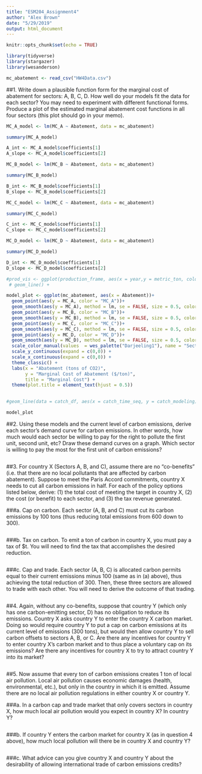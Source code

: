 ```yaml
---
title: "ESM204_Assignment4"
author: "Alex Brown"
date: "5/29/2019"
output: html_document
---
```


```r
knitr::opts_chunk$set(echo = TRUE)
```

```r
library(tidyverse)
library(stargazer)
library(wesanderson)

```

```r
mc_abatement <- read_csv("HW4Data.csv")
```

##1. Write down a plausible function form for the marginal cost of abatement for sectors: A, B, C, D. How well do your models fit the data for each sector? You may need to experiment with different functional forms. Produce a plot of the estimated marginal abatement cost functions in all four sectors (this plot should go in your memo).

```r
MC_A_model <- lm(MC_A ~ Abatement, data = mc_abatement)

summary(MC_A_model)

A_int <- MC_A_model$coefficients[1]
A_slope <- MC_A_model$coefficients[2]

MC_B_model <- lm(MC_B ~ Abatement, data = mc_abatement)

summary(MC_B_model)

B_int <- MC_B_model$coefficients[1]
B_slope <- MC_B_model$coefficients[2]

MC_C_model <- lm(MC_C ~ Abatement, data = mc_abatement)

summary(MC_C_model)

C_int <- MC_C_model$coefficients[1]
C_slope <- MC_C_model$coefficients[2]

MC_D_model <- lm(MC_D ~ Abatement, data = mc_abatement)

summary(MC_D_model)

D_int <- MC_D_model$coefficients[1]
D_slope <- MC_D_model$coefficients[2]

#prod_vis <- ggplot(production_frame, aes(x = year,y = metric_ton, color = prod_by_sector)) +
 # geom_line() +

model_plot <- ggplot(mc_abatement, aes(x = Abatement))+
  geom_point(aes(y = MC_A, color = "MC_A"))+
  geom_smooth(aes(y = MC_A), method = lm, se = FALSE, size = 0.5, color = "red")+
  geom_point(aes(y = MC_B, color = "MC_B"))+
  geom_smooth(aes(y = MC_B), method = lm, se = FALSE, size = 0.5, color = "darkseagreen3")+
  geom_point(aes(y = MC_C, color = "MC_C"))+
  geom_smooth(aes(y = MC_C), method = lm, se = FALSE, size = 0.5, color = "orange")+
  geom_point(aes(y = MC_D, color = "MC_D"))+
  geom_smooth(aes(y = MC_D), method = lm, se = FALSE, size = 0.5, color = "darksalmon")+
  scale_color_manual(values  = wes_palette("Darjeeling1"), name = "Sectors", labels = c("Sector A", "Sector B", "Sector C", "Sector D")) +
  scale_y_continuous(expand = c(0,0)) +
  scale_x_continuous(expand = c(0,0)) +
  theme_classic() +
  labs(x = "Abatement (tons of CO2)",
       y = "Marginal Cost of Abatement ($/ton)", 
       title = "Marginal Cost") +
  theme(plot.title = element_text(hjust = 0.5))
  

#geom_line(data = catch_df, aes(x = catch_time_seq, y = catch_modeling), color = "red", size = 1)

model_plot
```

##2. Using these models and the current level of carbon emissions, derive each sector's demand curve for carbon emissions. In other words, how much would each sector be willing to pay for the right to pollute the first unit, second unit, etc? Draw these demand curves on a graph. Which sector is willing to pay the most for the first unit of carbon emissions?

```r


```

##3. For country X (Sectors A, B, and C), assume there are no "co-benefits" (i.e. that there are no local pollutants that are affected by carbon abatement). Suppose to meet the Paris Accord commitments, country X needs to cut all carbon emissions in half. For each of the policy options listed below, derive: (1) the total cost of meeting the target in country X, (2) the cost (or benefit) to each sector, and (3) the tax revenue generated.

###a. Cap on carbon. Each sector (A, B, and C) must cut its carbon emissions by 100 tons (thus reducing total emissions from 600 down to 300).

```r

```

###b. Tax on carbon. To emit a ton of carbon in country X, you must pay a tax of $t. You will need to find the tax that accomplishes the desired reduction.

```r

```

###c. Cap and trade. Each sector (A, B, C) is allocated carbon permits equal to their current emissions minus 100 (same as in (a) above), thus achieving the total reduction of 300. Then, these three sectors are allowed to trade with each other. You will need to derive the outcome of that trading.

```r

```

##4. Again, without any co-benefits, suppose that country Y (which only has one carbon-emitting sector, D) has no obligation to reduce its emissions. Country X asks country Y to enter the country X carbon market. Doing so would require country Y to put a cap on carbon emissions at its current level of emissions (300 tons), but would then allow country Y to sell carbon offsets to sectors A, B, or C. Are there any incentives for country Y to enter country X’s carbon market and to thus place a voluntary cap on its emissions? Are there any incentives for country X to try to attract country Y into its market?

```r

```

##5. Now assume that every ton of carbon emissions creates 1 ton of local air pollution. Local air pollution causes economic damages (health, environmental, etc.), but only in the country in which it is emitted. Assume there are no local air pollution regulations in either country X or country Y.

###a. In a carbon cap and trade market that only covers sectors in country X, how much local air pollution would you expect in country X? In country Y?

```r

```

###b. If country Y enters the carbon market for country X (as in question 4 above), how much local pollution will there be in country X and country Y?

```r

```

###c. What advice can you give country X and country Y about the desirability of allowing international trade of carbon emissions credits?

```r

```

